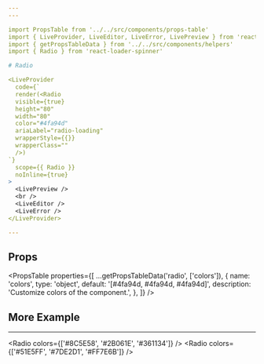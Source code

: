 ```yaml
---
---

import PropsTable from '../../src/components/props-table'
import { LiveProvider, LiveEditor, LiveError, LivePreview } from 'react-live'
import { getPropsTableData } from '../../src/components/helpers'
import { Radio } from 'react-loader-spinner'

# Radio

<LiveProvider
  code={`
  render(<Radio
  visible={true}
  height="80"
  width="80"
  color="#4fa94d"
  ariaLabel="radio-loading"
  wrapperStyle={{}}
  wrapperClass=""
  />)
`}
  scope={{ Radio }}
  noInline={true}
>
  <LivePreview />
  <br />
  <LiveEditor />
  <LiveError />
</LiveProvider>

---
```


## Props

<PropsTable
  properties={[
    ...getPropsTableData('radio', ['colors']),
    {
      name: 'colors',
      type: 'object',
      default: '[#4fa94d, #4fa94d, #4fa94d]',
      description: 'Customize colors of the component.',
    },
  ]}
/>

## More Example
---

<Radio colors={['#8C5E58', '#2B061E', '#361134']} />
<Radio colors={['#51E5FF', '#7DE2D1', '#FF7E6B']} />
